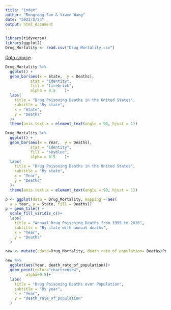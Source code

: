 ```yaml
---
title: "index"
author: "Rongrong Sun & Yiwen Wang"
date: "2022/2/24"
output: html_document
---
```


```r
library(tidyverse)
library(ggplot2)
Drug_Mortality <- read.csv("Drug Mortality.csv")
```
[Data source](https://data.cdc.gov/NCHS/NCHS-Drug-Poisoning-Mortality-by-State-United-Stat/xbxb-epbu)

```r
Drug_Mortality %>%
  ggplot() +
  geom_bar(aes(x = State,  y = Deaths), 
           stat = "identity",
           fill = "firebrick",
           alpha = 0.5    )+
  labs(
    title = "Drug Poisoning Deaths in the United States",
    subtitle = "By state",
    x = "State",
    y = "Deaths"
  )+
  theme(axis.text.x = element_text(angle = 90, hjust = 1))

```

```r
Drug_Mortality %>%
  ggplot() +
  geom_bar(aes(x = Year,  y = Deaths), 
           stat = "identity", 
           fill = "skyblue",
           alpha = 0.5    )+
  labs(
    title = "Drug Poisoning Deaths in the United States",
    subtitle = "By state",
    x = "Year",
    y = "Deaths"
  )+
  theme(axis.text.x = element_text(angle = 90, hjust = 1))

```

```r
p <- ggplot(data = Drug_Mortality, mapping = aes(
  x = Year, y = State, fill = Deaths))
p + geom_tile() +
  scale_fill_viridis_c()+
  labs(
    title = "Annual Drug Poisoning Deaths from 1999 to 2016",
    subtitle = "By state with annual deaths",
    x = "Year",
    y = "Deaths"
  )
```

```r
new <- mutate(.data=Drug_Mortality, death_rate_of_population= Deaths/Population)

new %>%
  ggplot(aes(Year, death_rate_of_population))+
  geom_point(color="chartreuse4",
         alpha=0.5)+
  labs(
    title = "Drug Poisoning Deaths over Population",
    subtitle = "By year",
    x = "Year",
    y = "death_rate_of_population"
  )
```
